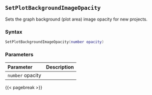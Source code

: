 ## `SetPlotBackgroundImageOpacity`

Sets the graph background (plot area) image opacity for new projects.

### Syntax {-}

``` .lua
SetPlotBackgroundImageOpacity(number opacity)
```


### Parameters {-}

**Parameter** | **Description**
| :-- | :-- |
|`number` opacity |      |


{{< pagebreak >}}